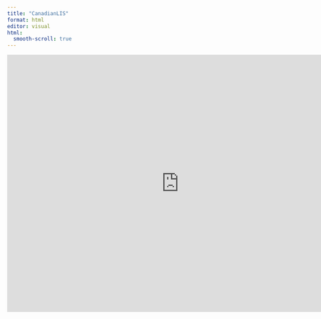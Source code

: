 ```yaml
---
title: "CanadianLIS"
format: html
editor: visual
html:
  smooth-scroll: true
---
```


<iframe height="600" width="800" frameborder="no" src="https://pnriddle.shinyapps.io/Canadian_LIS_Explorer/">

</iframe>
